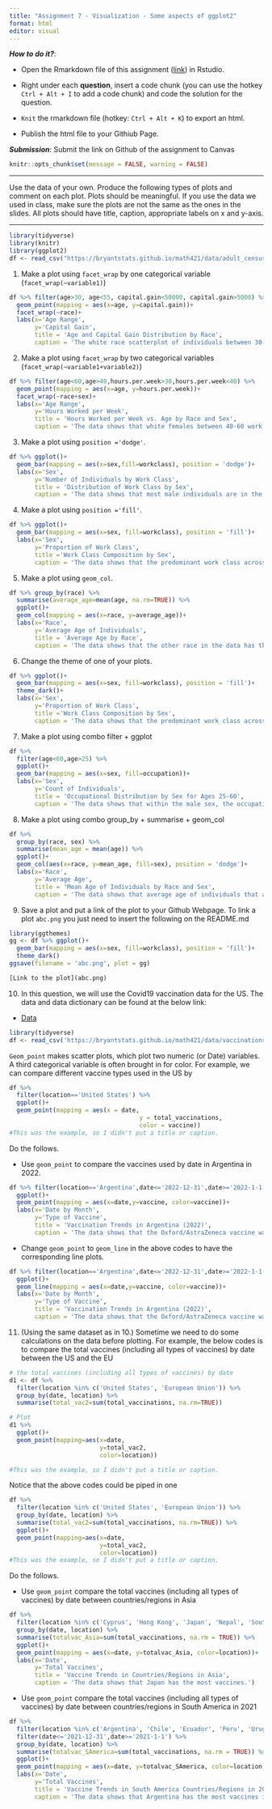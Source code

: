 ```yaml
---
title: "Assignment 7 - Visualization - Some aspects of ggplot2"
format: html
editor: visual
---
```


***How to do it?***:

-   Open the Rmarkdown file of this assignment ([link](assignment7.qmd)) in Rstudio.

-   Right under each **question**, insert a code chunk (you can use the hotkey `Ctrl + Alt + I` to add a code chunk) and code the solution for the question.

-   `Knit` the rmarkdown file (hotkey: `Ctrl + Alt + K`) to export an html.

-   Publish the html file to your Githiub Page.

***Submission***: Submit the link on Github of the assignment to Canvas

```r
knitr::opts_chunk$set(message = FALSE, warning = FALSE)
```

------------------------------------------------------------------------

Use the data of your own. Produce the following types of plots and comment on each plot. Plots should be meaningful. If you use the data we used in class, make sure the plots are not the same as the ones in the slides. All plots should have title, caption, appropriate labels on x and y-axis.

------------------------------------------------------------------------
```r
library(tidyverse)
library(knitr)
library(ggplot2)
df <- read_csv("https://bryantstats.github.io/math421/data/adult_census_missing.csv")
```


1.  Make a plot using `facet_wrap` by one categorical variable (`facet_wrap(~variable1)`)
```r
df %>% filter(age>30, age<55, capital.gain<50000, capital.gain>5000) %>%   ggplot()+
  geom_point(mapping = aes(x=age, y=capital.gain))+
  facet_wrap(~race)+
  labs(x='Age Range',
       y='Capital Gain',
       title = 'Age and Capital Gain Distribution by Race',
       caption = 'The white race scatterplot of individuals between 30-55 have the most capital gains between 5000-50000.')

```

2.  Make a plot using `facet_wrap` by two categorical variables (`facet_wrap(~variable1+variable2)`)
```r
df %>% filter(age<60,age>40,hours.per.week>30,hours.per.week<40) %>%   ggplot()+
  geom_point(mapping = aes(x=age, y=hours.per.week))+
  facet_wrap(~race+sex)+
  labs(x='Age Range',
       y='Hours Worked per Week',
       title = 'Hours Worked per Week vs. Age by Race and Sex',
       caption = 'The data shows that white females between 40-60 work the most hours per week.')
```

3.  Make a plot using `position ='dodge'`.
```r
df %>% ggplot()+
  geom_bar(mapping = aes(x=sex,fill=workclass), position = 'dodge')+
  labs(x='Sex',
       y='Number of Individuals by Work Class',
       title = 'Distribution of Work Class by Sex',
       caption = 'The data shows that most male individuals are in the private work class.')
```

4.  Make a plot using `position ='fill'`.
```r
df %>% ggplot()+
  geom_bar(mapping = aes(x=sex, fill=workclass), position = 'fill')+
  labs(x='Sex',
       y='Proportion of Work Class',
       title ='Work Class Composition by Sex',
       caption = 'The data shows that the predominant work class across genders is the private work class.')
```

5.  Make a plot using `geom_col`.
```r
df %>% group_by(race) %>% 
  summarise(average_age=mean(age, na.rm=TRUE)) %>% 
  ggplot()+
  geom_col(mapping = aes(x=race, y=average_age))+
  labs(x='Race',
       y='Average Age of Individuals',
       title = 'Average Age by Race',
       caption = 'The data shows that the other race in the data has the lowest average age of about 34.')
```

6.  Change the theme of one of your plots.
```r
df %>% ggplot()+
  geom_bar(mapping = aes(x=sex, fill=workclass), position = 'fill')+
  theme_dark()+
  labs(x='Sex',
       y='Proportion of Work Class',
       title ='Work Class Composition by Sex',
       caption = 'The data shows that the predominant work class across genders is the private work class.')
```

7.  Make a plot using combo filter + ggplot
```r
df %>% 
  filter(age<60,age>25) %>% 
  ggplot()+
  geom_bar(mapping = aes(x=sex, fill=occupation))+
  labs(x='Sex',
       y='Count of Individuals',
       title = 'Occupational Distribution by Sex for Ages 25-60',
       caption = 'The data shows that within the male sex, the occupation held the most is Exec-managerial.')
```

8.  Make a plot using combo group_by + summarise + geom_col
```r
df %>% 
  group_by(race, sex) %>% 
  summarise(mean_age = mean(age)) %>% 
  ggplot()+
  geom_col(aes(x=race, y=mean_age, fill=sex), position = 'dodge')+
  labs(x='Race',
       y='Average Age',
       title = 'Mean Age of Individuals by Race and Sex',
       caption = 'The data shows that average age of individuals that are male and American-Indian-Eskimo is about 37.')
```

9.  Save a plot and put a link of the plot to your Github Webpage. To link a plot `abc.png` you just need to insert the following on the README.md
```r
library(ggthemes)
gg <- df %>% ggplot()+
  geom_bar(mapping = aes(x=sex, fill=workclass), position = 'fill')+
  theme_dark()
ggsave(filename = 'abc.png', plot = gg)
```

```r
[Link to the plot](abc.png)
```

10. In this question, we will use the Covid19 vaccination data for the US. The data and data dictionary can be found at the below link:

-   [Data](https://bryantstats.github.io/math421/data/vaccinations-by-manufacturer.csv)

```r
library(tidyverse)
df <- read_csv('https://bryantstats.github.io/math421/data/vaccinations-by-manufacturer.csv')
```

`Geom_point` makes scatter plots, which plot two numeric (or Date) variables. A third categorical variable is often brought in for color. For example, we can compare different vaccine types used in the US by

```r
df %>% 
  filter(location=='United States') %>% 
  ggplot()+
  geom_point(mapping = aes(x = date, 
                                    y = total_vaccinations, 
                                    color = vaccine))
#This was the example, so I didn't put a title or caption.
```

Do the follows.

-   Use `geom_point` to compare the vaccines used by date in Argentina in 2022.
```r
df %>% filter(location=='Argentina',date<='2022-12-31',date>='2022-1-1') %>% 
  ggplot()+
  geom_point(mapping = aes(x=date,y=vaccine, color=vaccine))+
  labs(x='Date by Month',
       y='Type of Vaccine',
       title = 'Vaccination Trends in Argentina (2022)',
       caption = 'The data shows that the Oxford/AstraZeneca vaccine was the least administered out of all the types of vaccines.')
```

-   Change `geom_point` to `geom_line` in the above codes to have the corresponding line plots.
```r
df %>% filter(location=='Argentina',date<='2022-12-31',date>='2022-1-1') %>% 
  ggplot()+
  geom_line(mapping = aes(x=date,y=vaccine, color=vaccine))+
  labs(x='Date by Month',
       y='Type of Vaccine',
       title = 'Vaccination Trends in Argentina (2022)',
       caption = 'The data shows that the Oxford/AstraZeneca vaccine was the least administered out of all the types of vaccines.')
```

11. (Using the same dataset as in 10.) Sometime we need to do some calculations on the data before plotting. For example, the below codes is to compare the total vaccines (including all types of vaccines) by date between the US and the EU

```r
# the total vaccines (including all types of vaccines) by date
d1 <- df %>% 
  filter(location %in% c('United States', 'European Union')) %>% 
  group_by(date, location) %>% 
  summarise(total_vac2=sum(total_vaccinations, na.rm=TRUE))

# Plot
d1 %>% 
  ggplot()+
  geom_point(mapping=aes(x=date, 
                         y=total_vac2, 
                         color=location))

#This was the example, so I didn't put a title or caption.
```

Notice that the above codes could be piped in one

```r
df %>% 
  filter(location %in% c('United States', 'European Union')) %>% 
  group_by(date, location) %>% 
  summarise(total_vac2=sum(total_vaccinations, na.rm=TRUE)) %>% 
  ggplot()+
  geom_point(mapping=aes(x=date, 
                         y=total_vac2, 
                         color=location))
#This was the example, so I didn't put a title or caption.
```

Do the follows.

-   Use `geom_point` compare the total vaccines (including all types of vaccines) by date between countries/regions in Asia
```r
df %>% 
  filter(location %in% c('Cyprus', 'Hong Kong', 'Japan', 'Nepal', 'South Korea')) %>% 
  group_by(date, location) %>% 
  summarise(totalvac_Asia=sum(total_vaccinations, na.rm = TRUE)) %>% 
  ggplot()+
  geom_point(mapping = aes(x=date, y=totalvac_Asia, color=location))+
  labs(x='Date',
       y='Total Vaccines',
       title = 'Vaccine Trends in Countries/Regions in Asia',
       caption = 'The data shows that Japan has the most vaccines.')
```

-   Use `geom_point` compare the total vaccines (including all types of vaccines) by date between countries/regions in South America in 2021
```r
df %>% 
  filter(location %in% c('Argentina', 'Chile', 'Ecuador', 'Peru', 'Uruguay')) %>% 
  filter(date<='2021-12-31',date>='2021-1-1') %>% 
  group_by(date, location) %>% 
  summarise(totalvac_SAmerica=sum(total_vaccinations, na.rm = TRUE)) %>% 
  ggplot()+
  geom_point(mapping = aes(x=date, y=totalvac_SAmerica, color=location))+
  labs(x='Date',
       y='Total Vaccines',
       title = 'Vaccine Trends in South America Countries/Regions in 2021',
       caption = 'The data shows that Argentina has the most vaccines in 2021.')
```

